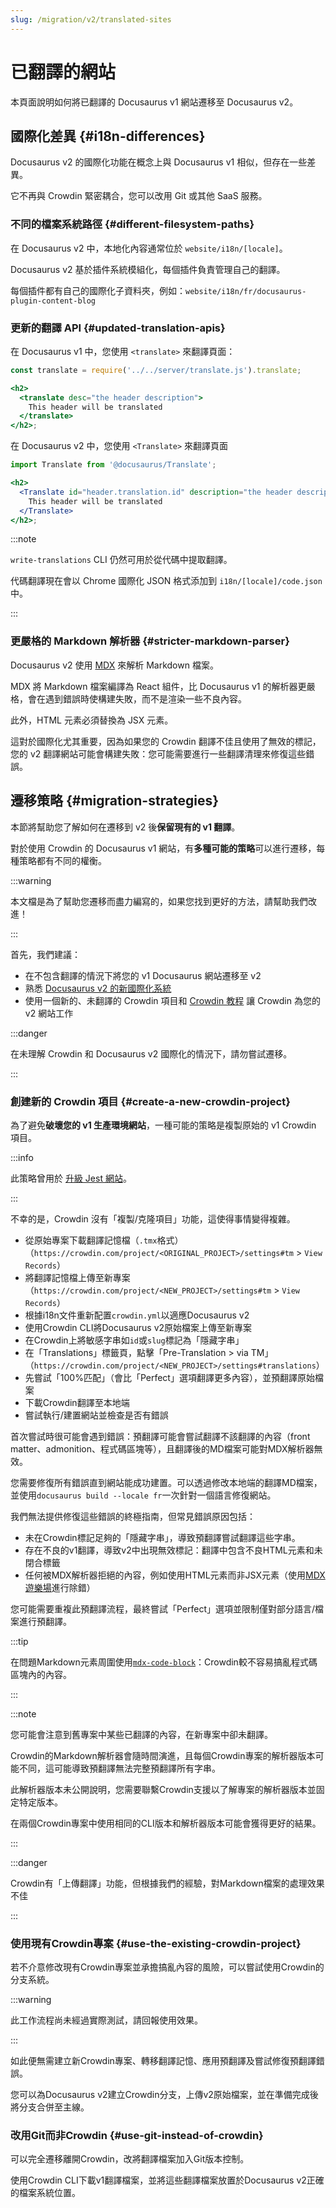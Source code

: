 ```yaml
---
slug: /migration/v2/translated-sites
---
```


# 已翻譯的網站

本頁面說明如何將已翻譯的 Docusaurus v1 網站遷移至 Docusaurus v2。

## 國際化差異 {#i18n-differences}

Docusaurus v2 的國際化功能在概念上與 Docusaurus v1 相似，但存在一些差異。

它不再與 Crowdin 緊密耦合，您可以改用 Git 或其他 SaaS 服務。

### 不同的檔案系統路徑 {#different-filesystem-paths}

在 Docusaurus v2 中，本地化內容通常位於 `website/i18n/[locale]`。

Docusaurus v2 基於插件系統模組化，每個插件負責管理自己的翻譯。

每個插件都有自己的國際化子資料夾，例如：`website/i18n/fr/docusaurus-plugin-content-blog`

### 更新的翻譯 API {#updated-translation-apis}

在 Docusaurus v1 中，您使用 `<translate>` 來翻譯頁面：

```jsx
const translate = require('../../server/translate.js').translate;

<h2>
  <translate desc="the header description">
    This header will be translated
  </translate>
</h2>;
```

在 Docusaurus v2 中，您使用 `<Translate>` 來翻譯頁面

```jsx
import Translate from '@docusaurus/Translate';

<h2>
  <Translate id="header.translation.id" description="the header description">
    This header will be translated
  </Translate>
</h2>;
```

:::note

`write-translations` CLI 仍然可用於從代碼中提取翻譯。

代碼翻譯現在會以 Chrome 國際化 JSON 格式添加到 `i18n/[locale]/code.json` 中。

:::

### 更嚴格的 Markdown 解析器 {#stricter-markdown-parser}

Docusaurus v2 使用 [MDX](https://mdxjs.com/) 來解析 Markdown 檔案。

MDX 將 Markdown 檔案編譯為 React 組件，比 Docusaurus v1 的解析器更嚴格，會在遇到錯誤時使構建失敗，而不是渲染一些不良內容。

此外，HTML 元素必須替換為 JSX 元素。

這對於國際化尤其重要，因為如果您的 Crowdin 翻譯不佳且使用了無效的標記，您的 v2 翻譯網站可能會構建失敗：您可能需要進行一些翻譯清理來修復這些錯誤。

## 遷移策略 {#migration-strategies}

本節將幫助您了解如何在遷移到 v2 後**保留現有的 v1 翻譯**。

對於使用 Crowdin 的 Docusaurus v1 網站，有**多種可能的策略**可以進行遷移，每種策略都有不同的權衡。

:::warning

本文檔是為了幫助您遷移而盡力編寫的，如果您找到更好的方法，請幫助我們改進！

:::

首先，我們建議：

- 在不包含翻譯的情況下將您的 v1 Docusaurus 網站遷移至 v2
- 熟悉 [Docusaurus v2 的新國際化系統](../../i18n/i18n-introduction.mdx)
- 使用一個新的、未翻譯的 Crowdin 項目和 [Crowdin 教程](../../i18n/i18n-crowdin.mdx) 讓 Crowdin 為您的 v2 網站工作

:::danger

在未理解 Crowdin 和 Docusaurus v2 國際化的情況下，請勿嘗試遷移。

:::

### 創建新的 Crowdin 項目 {#create-a-new-crowdin-project}

為了避免**破壞您的 v1 生產環境網站**，一種可能的策略是複製原始的 v1 Crowdin 項目。

:::info

此策略曾用於 [升級 Jest 網站](https://jestjs.io/blog/2021/03/09/jest-website-upgrade)。

:::

不幸的是，Crowdin 沒有「複製/克隆項目」功能，這使得事情變得複雜。

- 從原始專案下載翻譯記憶檔（`.tmx`格式）（`https://crowdin.com/project/<ORIGINAL_PROJECT>/settings#tm` > `View Records`）
- 將翻譯記憶檔上傳至新專案（`https://crowdin.com/project/<NEW_PROJECT>/settings#tm` > `View Records`）
- 根據i18n文件重新配置`crowdin.yml`以適應Docusaurus v2
- 使用Crowdin CLI將Docusaurus v2原始檔案上傳至新專案
- 在Crowdin上將敏感字串如`id`或`slug`標記為「隱藏字串」
- 在「Translations」標籤頁，點擊「Pre-Translation > via TM」（`https://crowdin.com/project/<NEW_PROJECT>/settings#translations`）
- 先嘗試「100%匹配」（會比「Perfect」選項翻譯更多內容），並預翻譯原始檔案
- 下載Crowdin翻譯至本地端
- 嘗試執行/建置網站並檢查是否有錯誤

首次嘗試時很可能會遇到錯誤：預翻譯可能會嘗試翻譯不該翻譯的內容（front matter、admonition、程式碼區塊等），且翻譯後的MD檔案可能對MDX解析器無效。

您需要修復所有錯誤直到網站能成功建置。可以透過修改本地端的翻譯MD檔案，並使用`docusaurus build --locale fr`一次針對一個語言修復網站。

我們無法提供修復這些錯誤的終極指南，但常見錯誤原因包括：

- 未在Crowdin標記足夠的「隱藏字串」，導致預翻譯嘗試翻譯這些字串。
- 存在不良的v1翻譯，導致v2中出現無效標記：翻譯中包含不良HTML元素和未閉合標籤
- 任何被MDX解析器拒絕的內容，例如使用HTML元素而非JSX元素（使用[MDX遊樂場](https://mdxjs.com/playground/)進行除錯）

您可能需要重複此預翻譯流程，最終嘗試「Perfect」選項並限制僅對部分語言/檔案進行預翻譯。

:::tip

在問題Markdown元素周圍使用[`mdx-code-block`](../../i18n/i18n-crowdin.mdx#mdx-solutions)：Crowdin較不容易搞亂程式碼區塊內的內容。

:::

:::note

您可能會注意到舊專案中某些已翻譯的內容，在新專案中卻未翻譯。

Crowdin的Markdown解析器會隨時間演進，且每個Crowdin專案的解析器版本可能不同，這可能導致預翻譯無法完整預翻譯所有字串。

此解析器版本未公開說明，您需要聯繫Crowdin支援以了解專案的解析器版本並固定特定版本。

在兩個Crowdin專案中使用相同的CLI版本和解析器版本可能會獲得更好的結果。

:::

:::danger

Crowdin有「上傳翻譯」功能，但根據我們的經驗，對Markdown檔案的處理效果不佳

:::

### 使用現有Crowdin專案 {#use-the-existing-crowdin-project}

若不介意修改現有Crowdin專案並承擔搞亂內容的風險，可以嘗試使用Crowdin的分支系統。

:::warning

此工作流程尚未經過實際測試，請回報使用效果。

:::

如此便無需建立新Crowdin專案、轉移翻譯記憶、應用預翻譯及嘗試修復預翻譯錯誤。

您可以為Docusaurus v2建立Crowdin分支，上傳v2原始檔案，並在準備完成後將分支合併至主線。

### 改用Git而非Crowdin {#use-git-instead-of-crowdin}

可以完全遷移離開Crowdin，改將翻譯檔案加入Git版本控制。

使用Crowdin CLI下載v1翻譯檔案，並將這些翻譯檔案放置於Docusaurus v2正確的檔案系統位置。